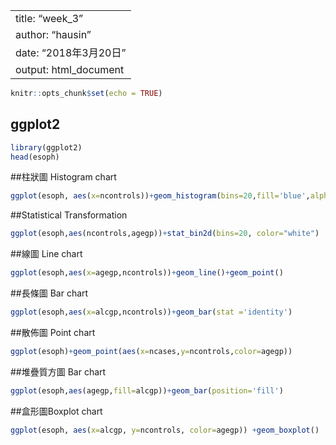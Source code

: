 
---
title: "week_3"
author: "hausin"
date: "2018年3月20日"
output: html_document
---

```r
knitr::opts_chunk$set(echo = TRUE)
```

## ggplot2

```r
library(ggplot2)
head(esoph)
```

##柱狀圖 Histogram chart

```r
ggplot(esoph, aes(x=ncontrols))+geom_histogram(bins=20,fill='blue',alpha=0.5)
```

##Statistical Transformation

```r
ggplot(esoph,aes(ncontrols,agegp))+stat_bin2d(bins=20, color="white")
```

##線圖 Line chart

```r
ggplot(esoph,aes(x=agegp,ncontrols))+geom_line()+geom_point()
```

##長條圖 Bar chart

```r
ggplot(esoph,aes(x=alcgp,ncontrols))+geom_bar(stat ='identity')
```

##散佈圖 Point chart

```r
ggplot(esoph)+geom_point(aes(x=ncases,y=ncontrols,color=agegp))
```

##堆疊質方圖 Bar chart

```r
ggplot(esoph,aes(agegp,fill=alcgp))+geom_bar(position='fill')
```

##盒形圖Boxplot chart

```r
ggplot(esoph, aes(x=alcgp, y=ncontrols, color=agegp)) +geom_boxplot()
```
